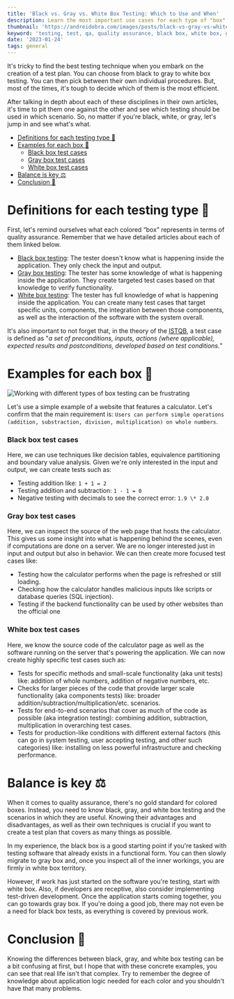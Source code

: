```yaml
---
title: 'Black vs. Gray vs. White Box Testing: Which to Use and When'
description: Learn the most important use cases for each type of "box" testing with examples
thumbnail: 'https://andreidobra.com/images/posts/black-vs-gray-vs-white-box-testing/black-gray-white-box-testing-header.png'
keyword: 'testing, test, qa, quality assurance, black box, white box, gray box, software testing, examples'
date: '2023-01-24'
tags: general
---
```


It's tricky to find the best testing technique when you embark on the creation of a test plan. You can choose from black to gray to white box testing. You can then pick between their own individual procedures. But, most of the times, it's tough to decide which of them is the most efficient.

After talking in depth about each of these disciplines in their own articles, it's time to pit them one against the other and see which testing should be used in which scenario. So, no matter if you're black, white, or gray, let's jump in and see what's what.

- [Definitions for each testing type 🔎](#definitions-for-each-testing-type-)
- [Examples for each box 👀](#examples-for-each-box-)
  - [Black box test cases](#black-box-test-cases)
  - [Gray box test cases](#gray-box-test-cases)
  - [White box test cases](#white-box-test-cases)
- [Balance is key ⚖](#balance-is-key-)
- [Conclusion 🏁](#conclusion-)

# Definitions for each testing type 🔎

First, let's remind ourselves what each colored “box” represents in terms of quality assurance. Remember that we have detailed articles about each of them linked below.

- [Black box testing](https://andreidobra.com/blog/black-box-testing-basics/): The tester doesn't know what is happening inside the application. They only check the input and output.
- [Gray box testing](https://andreidobra.com/blog/gray-box-testing-basics/): The tester has some knowledge of what is happening inside the application. They create targeted test cases based on that knowledge to verify functionality.
- [White box testing](https://andreidobra.com/blog/white-box-testing-basics/): The tester has full knowledge of what is happening inside the application. You can create many test cases that target specific units, components, the integration between those components, as well as the interaction of the software with the system overall.

It's also important to not forget that, in the theory of the [ISTQB](https://glossary.istqb.org/search/test%20case), a test case is defined as "_a set of preconditions, inputs, actions (where applicable), expected results and postconditions, developed based on test conditions._"

# Examples for each box 👀

![Working with different types of box testing can be frustrating](https://andreidobra.com/images/posts/black-vs-gray-vs-white-box-testing/box-testing-meme.jpg)

Let's use a simple example of a website that features a calculator. Let's confirm that the main requirement is: `Users can perform simple operations (addition, substraction, division, multiplication) on whole numbers`.

### Black box test cases

Here, we can use techniques like decision tables, equivalence partitioning and boundary value analysis. Given we're only interested in the input and output, we can create tests such as:

- Testing addition like: `1 + 1 = 2`
- Testing addition and subtraction: `1 - 1 = 0`
- Negative testing with decimals to see the correct error: `1.9 \* 2.0`

### Gray box test cases

Here, we can inspect the source of the web page that hosts the calculator. This gives us some insight into what is happening behind the scenes, even if computations are done on a server. We are no longer interested just in input and output but also in behavior. We can then create more focused test cases like:

- Testing how the calculator performs when the page is refreshed or still loading.
- Checking how the calculator handles malicious inputs like scripts or database queries (SQL injection).
- Testing if the backend functionality can be used by other websites than the official one

### White box test cases

Here, we know the source code of the calculator page as well as the software running on the server that's powering the application. We can now create highly specific test cases such as:

- Tests for specific methods and small-scale functionality (aka unit tests) like: addition of whole numbers, addition of negative numbers, etc.
- Checks for larger pieces of the code that provide larger scale functionality (aka components tests) like: broader addition/subtraction/multiplication/etc. scenarios.
- Tests for end-to-end scenarios that cover as much of the code as possible (aka integration testing): combining addition, subtraction, multiplication in overarching test cases.
- Tests for production-like conditions with different external factors (this can go in system testing, user accepting testing, and other such categories) like: installing on less powerful infrastructure and checking performance.

# Balance is key ⚖

When it comes to quality assurance, there's no gold standard for colored boxes. Instead, you need to know black, gray, and white box testing and the scenarios in which they are useful. Knowing their advantages and disadvantages, as well as their own techniques is crucial if you want to create a test plan that covers as many things as possible.

In my experience, the black box is a good starting point if you're tasked with testing software that already exists in a functional form. You can then slowly migrate to gray box and, once you inspect all of the inner workings, you are firmly in white box territory.

However, if work has just started on the software you're testing, start with white box. Also, if developers are receptive, also consider implementing test-driven development. Once the application starts coming together, you can go towards gray box. If you're doing a good job, there may not even be a need for black box tests, as everything is covered by previous work.

# Conclusion 🏁

Knowing the differences between black, gray, and white box testing can be a bit confusing at first, but I hope that with these concrete examples, you can see that real life isn't that complex. Try to remember the degree of knowledge about application logic needed for each color and you shouldn't have that many problems.
